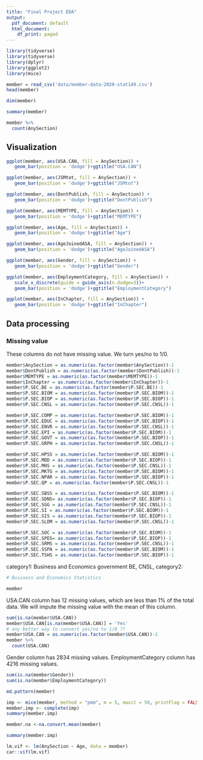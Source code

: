 ```yaml
---
title: "Final Project EDA"
output:
  pdf_document: default
  html_document:
    df_print: paged
---
```


```r
library(tidyverse)
library(tidyverse)
library(dplyr)
library(ggplot2)
library(mice)
```

```r
member = read_csv('data/member-data-2020-stat149.csv')
head(member)
```

```r
dim(member)
```

```r
summary(member)

```
```r
member %>% 
  count(AnySection)
```


## Visualization
```r
ggplot(member, aes(USA.CAN, fill = AnySection)) +     
   geom_bar(position = 'dodge')+ggtitle("USA.CAN") 

ggplot(member, aes(JSMtot, fill = AnySection)) +     
   geom_bar(position = 'dodge')+ggtitle("JSMtot") 

ggplot(member, aes(DontPublish, fill = AnySection)) +     
   geom_bar(position = 'dodge')+ggtitle("DontPublish") 

ggplot(member, aes(MEMTYPE, fill = AnySection)) +     
   geom_bar(position = 'dodge')+ggtitle("MEMTYPE") 

ggplot(member, aes(Age, fill = AnySection)) +     
   geom_bar(position = 'dodge')+ggtitle("Age") 

ggplot(member, aes(AgeJoinedASA, fill = AnySection)) +     
   geom_bar(position = 'dodge')+ggtitle("AgeJoinedASA") 

ggplot(member, aes(Gender, fill = AnySection)) +     
   geom_bar(position = 'dodge')+ggtitle("Gender") 

ggplot(member, aes(EmploymentCategory, fill = AnySection)) +     
   scale_x_discrete(guide = guide_axis(n.dodge=3))+
   geom_bar(position = 'dodge')+ggtitle("EmploymentCategory") 

ggplot(member, aes(InChapter, fill = AnySection)) +     
   geom_bar(position = 'dodge')+ggtitle("InChapter") 


```



## Data processing


### Missing value
These columns do not have missing value. We turn yes/no to 1/0.
```r
member$AnySection = as.numeric(as.factor(member$AnySection))-1
member$DontPublish = as.numeric(as.factor(member$DontPublish))-1
member$MEMTYPE = as.numeric(as.factor(member$MEMTYPE))-1
member$InChapter = as.numeric(as.factor(member$InChapter))-1
member$P.SEC.BE = as.numeric(as.factor(member$P.SEC.BE))-1
member$P.SEC.BIOM = as.numeric(as.factor(member$P.SEC.BIOM))-1
member$P.SEC.BIOP = as.numeric(as.factor(member$P.SEC.BIOP))-1
member$P.SEC.CNSL = as.numeric(as.factor(member$P.SEC.CNSL))-1

member$P.SEC.COMP = as.numeric(as.factor(member$P.SEC.BIOM))-1
member$P.SEC.EDUC = as.numeric(as.factor(member$P.SEC.BIOP))-1
member$P.SEC.ENVR = as.numeric(as.factor(member$P.SEC.CNSL))-1
member$P.SEC.EPI = as.numeric(as.factor(member$P.SEC.BIOM))-1
member$P.SEC.GOVT = as.numeric(as.factor(member$P.SEC.BIOP))-1
member$P.SEC.GRPH = as.numeric(as.factor(member$P.SEC.CNSL))-1

member$P.SEC.HPSS = as.numeric(as.factor(member$P.SEC.BIOM))-1
member$P.SEC.MDD = as.numeric(as.factor(member$P.SEC.BIOP))-1
member$P.SEC.MHS = as.numeric(as.factor(member$P.SEC.CNSL))-1
member$P.SEC.MKTG = as.numeric(as.factor(member$P.SEC.BIOM))-1
member$P.SEC.NPAR = as.numeric(as.factor(member$P.SEC.BIOP))-1
member$P.SEC.QP = as.numeric(as.factor(member$P.SEC.CNSL))-1

member$P.SEC.SBSS = as.numeric(as.factor(member$P.SEC.BIOM))-1
member$P.SEC.SDNS= as.numeric(as.factor(member$P.SEC.BIOP))-1
member$P.SEC.SGG = as.numeric(as.factor(member$P.SEC.CNSL))-1
member$P.SEC.SI = as.numeric(as.factor(member$P.SEC.BIOM))-1
member$P.SEC.SIS = as.numeric(as.factor(member$P.SEC.BIOP))-1
member$P.SEC.SLDM = as.numeric(as.factor(member$P.SEC.CNSL))-1

member$P.SEC.SOC = as.numeric(as.factor(member$P.SEC.BIOM))-1
member$P.SEC.SPES= as.numeric(as.factor(member$P.SEC.BIOP))-1
member$P.SEC.SRMS = as.numeric(as.factor(member$P.SEC.CNSL))-1
member$P.SEC.SSPA = as.numeric(as.factor(member$P.SEC.BIOM))-1
member$P.SEC.TSHS = as.numeric(as.factor(member$P.SEC.BIOP))-1

```
category1: Business and Economics government 
BE, CNSL, 
category2:
```r
# Business and Economics Statistics
```

```r
member
```

USA.CAN column has 12 missing values, which are less than 1% of the total data. We will impute the missing value with the mean of this column.
```r
sum(is.na(member$USA.CAN)) 
member$USA.CAN[is.na(member$USA.CAN)] = 'Yes'
# any better way to convert yes/no to 1/0 ??
member$USA.CAN = as.numeric(as.factor(member$USA.CAN))-1
member %>% 
  count(USA.CAN)
```

Gender column has 2834 missing values.
EmploymentCategory column has 4216 missing values.
```r
sum(is.na(member$Gender)) 
sum(is.na(member$EmploymentCategory))
```

```r
md.pattern(member)
```
```r
imp <- mice(member, method = "pmm", m = 5, maxit = 50, printFlag = FALSE)
member.imp <- complete(imp)
summary(member.imp)
```

```r
member.na <-na.convert.mean(member)

```
```r
summary(member.imp)
```

```r
lm.vif <- lm(AnySection ~ Age, data = member)
car::vif(lm.vif)
```

